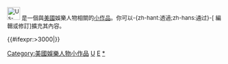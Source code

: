 <div class="notice metadata" id="stub" style="font-size: small;">[[File:Us-actor.svg|30px]]&nbsp;'''{{PAGENAME}}'''是一個與[[美國]]娛樂人物相關的[[Wikipedia:小作品|小作品]]。你可以-{zh-hant:透過;zh-hans:通过}-<span class="plainlinks">[{{fullurl:{{FULLPAGENAME}}|action=edit}} 編輯或修訂]</span>擴充其內容。</div><includeonly>[[Category:美國娛樂人物小作品]]{{#ifexpr:{{PAGESIZE:{{FULLPAGENAME}}|R}}>3000|[[Category:字数已超过3000字节的小作品|{{PAGENAME}}]]}}</includeonly><noinclude>[[Category:娛樂人物小作品模板|U]][[Category:美國人物小作品模板|E]][[Category:美國娛樂人物小作品|*]]</noinclude>